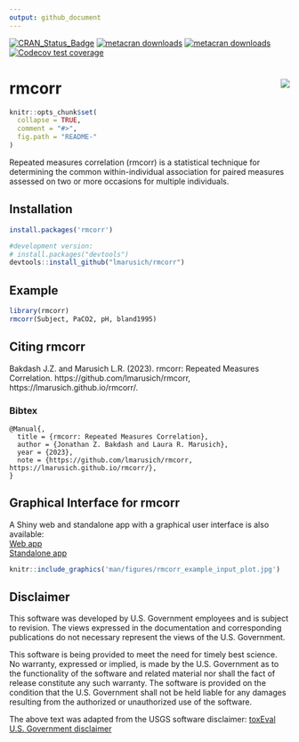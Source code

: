 ```yaml
---
output: github_document
---
```


<!-- README.md is generated from README.Rmd. Please edit that file -->
[![CRAN_Status_Badge](https://www.r-pkg.org/badges/version/rmcorr)](https://cran.r-project.org/package=rmcorr)
[![metacran downloads](https://cranlogs.r-pkg.org/badges/grand-total/rmcorr)](https://cran.r-project.org/package=rmcorr)
[![metacran downloads](https://cranlogs.r-pkg.org/badges/rmcorr)](https://cran.r-project.org/package=rmcorr)
[![Codecov test coverage](https://codecov.io/gh/lmarusich/rmcorr/branch/master/graph/badge.svg)](https://app.codecov.io/gh/lmarusich/rmcorr?branch=master)

# rmcorr <img src="man/figures/logo.png" align="right" />

```r
knitr::opts_chunk$set(
  collapse = TRUE,
  comment = "#>",
  fig.path = "README-"
)
```

Repeated measures correlation (rmcorr) is a statistical technique for determining the common within-individual association for paired measures assessed on two or more occasions for multiple individuals.

## Installation

```r
install.packages('rmcorr')

#development version:
# install.packages("devtools")
devtools::install_github("lmarusich/rmcorr")

```

## Example

```r
library(rmcorr)
rmcorr(Subject, PaCO2, pH, bland1995)

```

## Citing rmcorr
Bakdash J.Z. and Marusich L.R. (2023). rmcorr: Repeated Measures Correlation. https://github.com/lmarusich/rmcorr, https://lmarusich.github.io/rmcorr/.

### Bibtex
```
@Manual{,
  title = {rmcorr: Repeated Measures Correlation},
  author = {Jonathan Z. Bakdash and Laura R. Marusich},
  year = {2023},
  note = {https://github.com/lmarusich/rmcorr, https://lmarusich.github.io/rmcorr/},
}
```

## Graphical Interface for rmcorr

A Shiny web and standalone app with a graphical user interface is also available: 
<br>
<a href="https://lmarusich.shinyapps.io/shiny_rmcorr/">Web app</a> 
<br>
<a href="https://github.com/lmarusich/rmcorrShiny">Standalone app</a>

```r
knitr::include_graphics('man/figures/rmcorr_example_input_plot.jpg')
```

## Disclaimer
This software was developed by U.S. Government employees and is subject to revision. The views expressed in the documentation and corresponding publications do not necessary represent the views of the U.S. Government. 

This software is being provided to meet the need for timely best science. No warranty, expressed or implied, is made by the U.S. Government as to the functionality of the software and related material nor shall the fact of release constitute any such warranty. The software is provided on the condition that the U.S. Government shall not be held liable for any damages resulting from the authorized or unauthorized use of the software.

The above text was adapted from the USGS software disclaimer:
<a href="https://github.com/DOI-USGS/toxEval/tree/27eb744edb86dd7e7842e8907ec875ca6c0f5674">toxEval U.S. Government disclaimer</a>